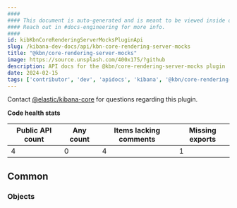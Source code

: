 ```yaml
---
####
#### This document is auto-generated and is meant to be viewed inside our experimental, new docs system.
#### Reach out in #docs-engineering for more info.
####
id: kibKbnCoreRenderingServerMocksPluginApi
slug: /kibana-dev-docs/api/kbn-core-rendering-server-mocks
title: "@kbn/core-rendering-server-mocks"
image: https://source.unsplash.com/400x175/?github
description: API docs for the @kbn/core-rendering-server-mocks plugin
date: 2024-02-15
tags: ['contributor', 'dev', 'apidocs', 'kibana', '@kbn/core-rendering-server-mocks']
---
```




Contact [@elastic/kibana-core](https://github.com/orgs/elastic/teams/kibana-core) for questions regarding this plugin.

**Code health stats**

| Public API count  | Any count | Items lacking comments | Missing exports |
|-------------------|-----------|------------------------|-----------------|
| 4 | 0 | 4 | 1 |

## Common

### Objects
<DocDefinitionList data={kbnCoreRenderingServerMocksObj.common.objects}/>


